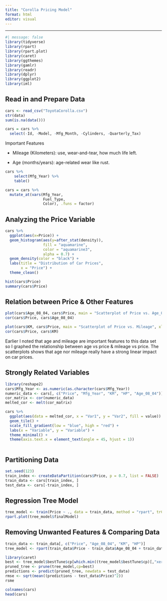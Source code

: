 ```yaml
---
title: "Corolla Pricing Model"
format: html
editor: visual
---
```


------------------------------------------------------------------------

```r
#| message: false
library(tidyverse)
library(rpart)
library(rpart.plot)
library(caret)
library(ggthemes)
library(gamlr)
library(readr)
library(dplyr)
library(ggplot2)
library(iml)
```

## Read in and Prepare Data

```r
cars <- read_csv("ToyotaCorolla.csv")
str(data)
sum(is.na(data()))
```

```r
cars = cars %>%
  select(-Id, -Model, -Mfg_Month, -Cylinders, -Quarterly_Tax)
```

Important Features

-   Mileage (Kilometers): use, wear-and-tear, how much life left.

-   Age (months/years): age-related wear like rust.

```r
cars %>%
    select(Mfg_Year) %>%
    table()

```

```r
cars = cars %>% 
  mutate_at(vars(Mfg_Year, 
                 Fuel_Type,
                 Color), .funs = factor)
```

## Analyzing the Price Variable

```r
cars %>%
  ggplot(aes(x=Price)) + 
  geom_histogram(aes(y=after_stat(density)),
                 fill = "aquamarine",
                 color = "aquamarine3",
                 alpha = 0.7) +
  geom_density(color = "black") +
  labs(title = "Distribution of Car Prices",
       x = "Price") +
  theme_clean()
```

```r
hist(cars$Price)
summary(cars$Price)
```

## Relation between Price & Other Features

```r
plot(cars$Age_08_04, cars$Price, main = "Scatterplot of Price vs. Age_08_04", xlab = "Mfg_Year", ylab = "Price")
cor(cars$Price, cars$Age_08_04)
```

```r
plot(cars$KM, cars$Price, main = "Scatterplot of Price vs. Mileage", xlab = "Mileage", ylab = "Price")
cor(cars$Price, cars$KM)
```

Earlier I noted that age and mileage are important features to this data set so I graphed the relationship between age vs price & mileage vs price. The scatterplots shows that age nor mileage really have a strong linear impact on car prices.

## Strongly Related Variables

```r
library(reshape2)
cars$Mfg_Year <- as.numeric(as.character(cars$Mfg_Year))
numeric_data <- cars[, c("Price", "Mfg_Year", "KM", "HP", "Age_08_04")]
cor_matrix <- cor(numeric_data)
melted_cor <- melt(cor_matrix)

cars %>%
  ggplot(aes(data = melted_cor, x = "Var1", y = "Var2", fill = value)) +
  geom_tile() +
  scale_fill_gradient(low = "blue", high = "red") +
  labs(x = "Variable", y = "Variable") +
  theme_minimal() +
  theme(axis.text.x = element_text(angle = 45, hjust = 1))
  
```

## Partitioning Data

```r
set.seed(123)
train_index <- createDataPartition(cars$Price, p = 0.7, list = FALSE)
train_data <- cars[train_index, ]
test_data <- cars[-train_index, ]
```

## Regression Tree Model

```r
tree_model <- train(Price ~ ., data = train_data, method = "rpart", trControl = trainControl(method = "cv"))
rpart.plot(tree_model$finalModel)
```

## Removing Unwanted Features & Comparing Data

```r
train_data <- train_data[, c("Price", "Age_08_04", "KM", "HP")]
tree_model <- rpart(train_data$Price - train_data$Age_08_04 + train_data$KM + train_data$HP, data = train_data)
```

```r
library(caret)
best <- tree_model$bestTune$cp[which.min((tree_model$bestTune$cp)[,"xerror"]), "CP"]
pruned_tree <- prune(tree_model,cp=best) 
predictions <- predict(pruned_tree, newdata = test_data)
rmse <- sqrt(mean((predictions - test_data$Price)^2))
rsme
```

```r
colnames(cars)
head(cars)
```
